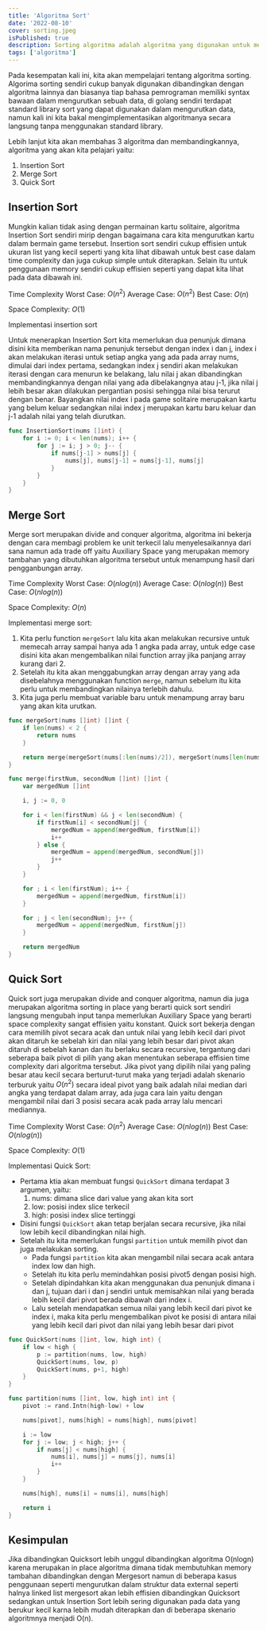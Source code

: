 ```yaml
---
title: 'Algoritma Sort'
date: '2022-08-10'
cover: sorting.jpeg
isPublished: true
description: Sorting algoritma adalah algoritma yang digunakan untuk mengurutkan kumpulan data contohnya array.
tags: ['algoritma']
---
```


Pada kesempatan kali ini, kita akan mempelajari tentang algoritma sorting. Algorima sorting sendiri cukup banyak digunakan dibandingkan
dengan algoritma lainnya dan biasanya tiap bahasa pemrograman memiliki syntax bawaan dalam mengurutkan sebuah data,
di golang sendiri terdapat standard library sort yang dapat digunakan dalam mengurutkan data,
namun kali ini kita bakal mengimplementasikan algoritmanya secara langsung tanpa menggunakan standard library.

Lebih lanjut kita akan membahas 3 algoritma dan membandingkannya, algoritma yang akan kita pelajari yaitu:

1. Insertion Sort
2. Merge Sort
3. Quick Sort

## Insertion Sort

Mungkin kalian tidak asing dengan permainan kartu solitaire, algoritma Insertion Sort sendiri mirip dengan bagaimana cara kita
mengurutkan kartu dalam bermain game tersebut.
Insertion sort sendiri cukup effisien untuk ukuran list yang kecil seperti yang kita lihat dibawah untuk best case dalam time complexity
dan juga cukup simple untuk diterapkan. Selain itu untuk penggunaan memory sendiri cukup effisien seperti yang dapat kita lihat
pada data dibawah ini.

Time Complexity
Worst Case: $O(n^2)$
Average Case: $O(n^2)$
Best Case: $O(n)$

Space Complexity: $O(1)$

Implementasi insertion sort

Untuk menerapkan Insertion Sort kita memerlukan dua penunjuk dimana disini kita memberikan nama penunjuk tersebut dengan
index i dan j, index i akan melakukan iterasi untuk setiap angka yang ada pada array nums, dimulai dari index pertama,
sedangkan index j sendiri akan melakukan iterasi dengan cara menurun ke belakang, lalu nilai j akan dibandingkan membandingkannya
dengan nilai yang ada dibelakangnya atau j-1, jika nilai j lebih besar akan dilakukan pergantian posisi sehingga nilai bisa terurut dengan benar.
Bayangkan nilai index i pada game solitaire merupakan kartu yang belum keluar sedangkan nilai index j merupakan kartu baru keluar
dan j-1 adalah nilai yang telah diurutkan.

```go showlinenumbers theme=orange
func InsertionSort(nums []int) {
	for i := 0; i < len(nums); i++ {
		for j := i; j > 0; j-- {
			if nums[j-1] > nums[j] {
				nums[j], nums[j-1] = nums[j-1], nums[j]
			}
		}
	}
}
```

## Merge Sort

Merge sort merupakan divide and conquer algoritma, algoritma ini bekerja dengan cara membagi problem ke unit terkecil
lalu menyelesaikannya dari sana namun ada trade off yaitu Auxiliary Space yang merupakan memory tambahan yang dibutuhkan
algoritma tersebut untuk menampung hasil dari pengganbungan array.

Time Complexity
Worst Case: $O(n log(n))$
Average Case: $O(n log(n))$
Best Case: $O(n log(n))$

Space Complexity: $O(n)$

Implementasi merge sort:

1. Kita perlu function `mergeSort` lalu kita akan melakukan recursive untuk memecah array sampai hanya ada 1 angka pada array,
   untuk edge case disini kita akan mengembalikan nilai function array jika panjang array kurang dari 2.
2. Setelah itu kita akan menggabungkan array dengan array yang ada disebelahnya menggunakan function `merge`, namun sebelum itu
   kita perlu untuk membandingkan nilainya terlebih dahulu.
3. Kita juga perlu membuat variable baru untuk menampung array baru yang akan kita urutkan.

```go showlinenumbers theme=orange
func mergeSort(nums []int) []int {
	if len(nums) < 2 {
		return nums
	}

	return merge(mergeSort(nums[:len(nums)/2]), mergeSort(nums[len(nums)/2:]))
}

func merge(firstNum, secondNum []int) []int {
	var mergedNum []int

	i, j := 0, 0

	for i < len(firstNum) && j < len(secondNum) {
		if firstNum[i] < secondNum[j] {
			mergedNum = append(mergedNum, firstNum[i])
			i++
		} else {
			mergedNum = append(mergedNum, secondNum[j])
			j++
		}
	}

	for ; i < len(firstNum); i++ {
		mergedNum = append(mergedNum, firstNum[i])
	}

	for ; j < len(secondNum); j++ {
		mergedNum = append(mergedNum, firstNum[j])
	}

	return mergedNum
}
```

## Quick Sort

Quick sort juga merupakan divide and conquer algoritma, namun dia juga merupakan algoritma sorting in place yang berarti quick sort
sendiri langsung mengubah input tanpa memerlukan Auxiliary Space yang berarti space complexity sangat effisien yaitu konstant.
Quick sort bekerja dengan cara memilih pivot secara acak dan untuk nilai yang lebih kecil dari pivot akan ditaruh ke sebelah kiri dan
nilai yang lebih besar dari pivot akan ditaruh di sebelah kanan dan itu berlaku secara recursive, tergantung dari seberapa baik
pivot di pilih yang akan menentukan seberapa effisien time complexity dari algoritma tersebut. Jika pivot yang dipilih nilai yang paling
besar atau kecil secara berturut-turut maka yang terjadi adalah skenario terburuk yaitu $O(n^2)$ secara ideal pivot yang baik adalah
nilai median dari angka yang terdapat dalam array, ada juga cara lain yaitu dengan mengambil nilai dari 3 posisi secara acak pada array
lalu mencari mediannya.

Time Complexity
Worst Case: $O(n^2)$
Average Case: $O(n log(n))$
Best Case: $O(n log(n))$

Space Complexity: $O(1)$

Implementasi Quick Sort:

-   Pertama ktia akan membuat fungsi `QuickSort` dimana terdapat 3 argumen, yaitu:
    1.  nums: dimana slice dari value yang akan kita sort
    2.  low: posisi index slice terkecil
    3.  high: posisi index slice tertinggi
-   Disini fungsi `QuickSort` akan tetap berjalan secara recursive, jika nilai low lebih kecil dibandingkan nilai high.
-   Setelah itu kita memerlukan fungsi `partition` untuk memilih pivot dan juga melakukan sorting.
    -   Pada fungsi `partition` kita akan mengambil nilai secara acak antara index low dan high.
    -   Setelah itu kita perlu memindahkan posisi pivot5 dengan posisi high.
    -   Setelah dipindahkan kita akan menggunakan dua penunjuk dimana i dan j, tujuan dari i dan j sendiri untuk
        memisahkan nilai yang berada lebih kecil dari pivot berada dibawah dari index i.
    -   Lalu setelah mendapatkan semua nilai yang lebih kecil dari pivot ke index i, maka kita perlu mengembalikan pivot ke
        posisi di antara nilai yang lebih kecil dari pivot dan nilai yang lebih besar dari pivot

```go showlinenumbers theme=orange
func QuickSort(nums []int, low, high int) {
	if low < high {
		p := partition(nums, low, high)
		QuickSort(nums, low, p)
		QuickSort(nums, p+1, high)
	}
}

func partition(nums []int, low, high int) int {
	pivot := rand.Intn(high-low) + low

	nums[pivot], nums[high] = nums[high], nums[pivot]

    i := low
    for j := low; j < high; j++ {
        if nums[j] < nums[high] {
            nums[i], nums[j] = nums[j], nums[i]
            i++
        }
    }

    nums[high], nums[i] = nums[i], nums[high]

	return i
}
```

## Kesimpulan

Jika dibandingkan Quicksort lebih unggul dibandingkan algoritma O(nlogn) karena merupakan in place algoritma dimana
tidak membutuhkan memory tambahan dibandingkan dengan Mergesort namun di beberapa kasus penggunaan seperti mengurutkan
dalam struktur data external seperti halnya linked list mergesort akan lebih effisien dibandingkan Quicksort sedangkan
untuk Insertion Sort lebih sering digunakan pada data yang berukur kecil karna lebih mudah diterapkan dan di beberapa
skenario algoritmnya menjadi O(n).
